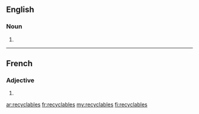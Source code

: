 ==English==

===Noun===
{{head|en|plural}}

# {{plural of|recyclable|lang=en}}

----

==French==

===Adjective===
{{fr-adj-form}} {{g|m-p|f-p}}

# {{plural of|recyclable|lang=fr}}

[[ar:recyclables]]
[[fr:recyclables]]
[[my:recyclables]]
[[fi:recyclables]]
